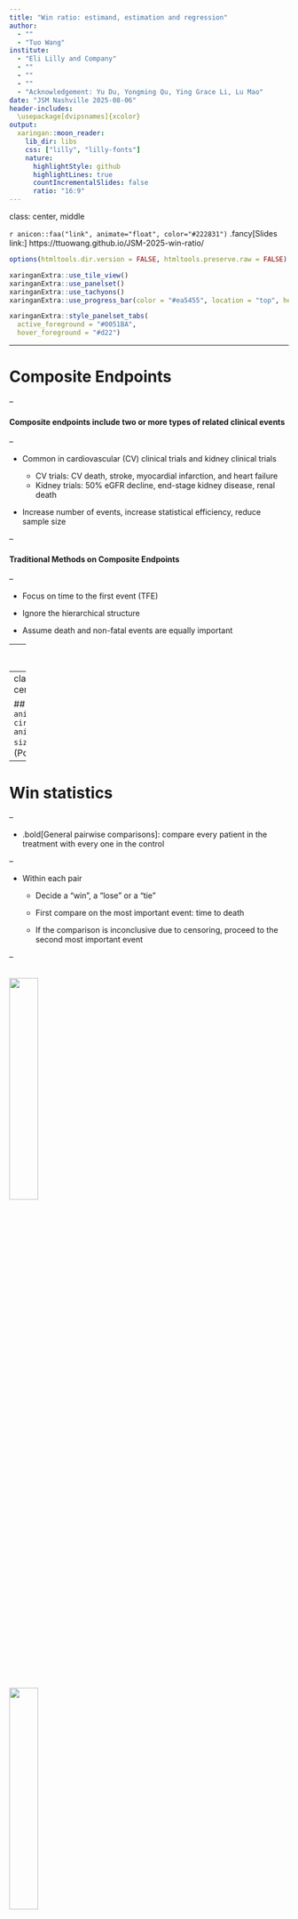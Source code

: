 ```yaml
---
title: "Win ratio: estimand, estimation and regression"
author: 
  - ""
  - "Tuo Wang"
institute: 
  - "Eli Lilly and Company"
  - ""
  - ""
  - ""
  - "Acknowledgement: Yu Du, Yongming Qu, Ying Grace Li, Lu Mao"
date: "JSM Nashville 2025-08-06"
header-includes:
  \usepackage[dvipsnames]{xcolor}
output:
  xaringan::moon_reader:
    lib_dir: libs
    css: ["lilly", "lilly-fonts"]
    nature:
      highlightStyle: github
      highlightLines: true
      countIncrementalSlides: false
      ratio: "16:9"
---
```

class: center, middle

`r anicon::faa("link", animate="float", color="#222831")` .fancy[Slides link:] https://ttuowang.github.io/JSM-2025-win-ratio/

```r
options(htmltools.dir.version = FALSE, htmltools.preserve.raw = FALSE)
```

```r
xaringanExtra::use_tile_view()
xaringanExtra::use_panelset()
xaringanExtra::use_tachyons()
xaringanExtra::use_progress_bar(color = "#ea5455", location = "top", height = "10px")

xaringanExtra::style_panelset_tabs(
  active_foreground = "#0051BA",
  hover_foreground = "#d22")
```

---

# Composite Endpoints

--

#### Composite endpoints include two or more types of related clinical events 

--

- Common in cardiovascular (CV) clinical trials and kidney clinical trials
  
  - CV trials: CV death, stroke, myocardial infarction, and heart failure
  - Kidney trials: 50% eGFR decline, end-stage kidney disease, renal death

- Increase number of events, increase statistical efficiency, reduce sample size

--

#### Traditional Methods on Composite Endpoints

--

- Focus on time to the first event (TFE)

- Ignore the hierarchical structure 

- Assume death and non-fatal events are equally important

---
class: inverse, center, middle

## Death  $>$ Hospitalization 

---
class: inverse, center, middle

## `r anicon::faa("arrow-circle-right", animate="passing", size=0.8)` Win ratio (Pocock et al. 2012)



---
# Win statistics

--

- .bold[General pairwise comparisons]: compare every patient in the treatment with every one in the control

--

- Within each pair

  - Decide a "win", a "lose" or a "tie"
  
  - First compare on the most important event: time to death 
  
  - If the comparison is inconclusive due to censoring, proceed to the second most important event

--

<img src="figures/chap3/Adeath.jpg" width="32%" />
--
<img src="figures/chap3/Ahosp.jpg" width="32%" />
--
<img src="figures/chap3/tie.jpg" width="32%" />

---
# Win statistics

--

- $N_t$ and $N_c$: number of subjects in treatment and control group

- $n_t$ and $n_c$: number of wins by treatment and control group

--

- $P_t = \frac{n_t}{N_tN_c}$: proportions of pairs when treatment wins

- $P_c = \frac{n_c}{N_tN_c}$: proportions of pairs when control wins

- $P_{\text{tie}} = 1-P_t-P_c$: proportions of ties

--

The treatment effect can be quantified by a series of win statistics:

- net benefit </span><span style='font-size:13pt; color:#707070'> (Buyse, 2010) </span> : $P_t - P_c$

- **win ratio** </span><span style='font-size:13pt; color:#707070'> (Pocock, 2012) </span>: ${P_t}/{P_c}$

- win odds </span><span style='font-size:13pt; color:#707070'> (Dong, 2020) </span>: $(P_t + 0.5P_{\text{tie}})/(P_c + 0.5P_{\text{tie}})$

--

`r anicon::faa("exclamation", animate="float", color="#222831")` **Note:** variance can be derived based on U-statistics. The three win statistics are approximately equivalent wr.t. hypothesis testing </span><span style='font-size:13pt; color:#707070'> (Dong, 2024) </span>.

---
# Win Ratio <span style='font-size:18pt; color:black'> `r icons::fontawesome("arrow-circle-right")` </span> <span style='font-size:23pt; color:black'> Challenge 1</span>  

#### Estimand

- The true value (estimand) of win ratio depends on the censoring distribution and the maximum follow-up time

--

$\hspace{3cm}$<img src="figures/chap3/Adeatht1.jpg" width="35%" />
--
<img src="figures/chap3/Adeatht2.jpg" width="35%" />

--

- For example, for time-to-first event 
$$\text{win ratio} = \frac{\text{# of wins in treatment group}}{\text{# of wins in control group}} \rightarrow \frac{ \text{Pr} \left\{ \min(T^{(1)}, C^{(1)}) > T^{(0)}, C^{(0)} > T^{(0)} \right\} }{ \text{Pr} \left\{ \min(T^{(0)}, C^{(0)}) > T^{(1)}, C^{(1)} > T^{(1)} \right\}  }$$ 

---
class: inverse, center, middle, hide-logo

<span style='font-size:25pt; color:#FFFFFF'> ICH E9 (R1): "...missing data and loss-to-follow-up are irrelevant to the construction of the estimand."  </span>

---
# Win Ratio <span style='font-size:18pt; color:black'> `r icons::fontawesome("arrow-circle-right")` </span> <span style='font-size:23pt; color:black'> Challenge 2 </span>  

.pull-left[
#### Intransitivity of win ratio

- Due to censoring, comparisons (win or lose) may not be transitive.

- **Cyclic triplet:** $A \prec B \prec C \prec A$

- Simulation studies shows intransitivities are certain to occur in sufficiently large samples, but their **overall frequency is low**. </span><span style='font-size:13pt; color:#707070'> (Oakes, 2024) </span>

- Less concerned when using multiple hierarchical comparison rules

]

.pull-right[

```r
knitr::include_graphics('figures/fig1.png')
```

]


---
# Win Ratio <span style='font-size:18pt; color:black'> `r icons::fontawesome("arrow-circle-right")` </span> <span style='font-size:23pt; color:black'> Challenge 3 </span>  

--

#### Covariate adjustment

- Previous work on win ratio focus on two-sample comparison

--

- **Regression framework vs. two-sample comparison:**

  - Covariate adjustment
  
  - Statistical efficiency 

  - Subgroup analysis 

  - Adjusting confounders (observational studies)


---
# Win Ratio <span style='font-size:18pt; color:black'> `r icons::fontawesome("arrow-circle-right")` </span>  <span style='font-size:23pt; color:black'> General Framework</span>

.bold[Notations]

- $D$: survival time and $N_D(t) = I(D\leq t)$ 

- $N_1(t),\ldots,N_K(t)$ denote the counting processes of $K$ non-fatal
events ordered by importance

- $\bar{N}(t) = \{N(u):0\leq u\leq t\}$ : event-history process

- $Y_1(t), \ldots, Y_J(t)$ : $J$ longitudinal variables measured at time $t$

- Covaraite history $\bar{Y}_j(t) = \{Y_j(u): 0 \leq u \leq t\}$ 

- $\boldsymbol{Y}(t) = \left\{ \bar{N}_D(t),\bar{N}_1(t),\ldots,\bar{N}_K(t), \bar{Y}_1(t), \ldots, \bar{Y}_J(t) \right\}$

- For all notations, we use subscripts $i$ and $j$ to denote the corresponding values from subjects $i$ and $j$

- $\tau$: maximum follow-up time or user specified time

???

First, let me introduce some necessary notations. Let D denote survival and N_D is the counting process of Death, which is an indication function. Let N1 to Nk represent the counting processes of K non-fatal events. Let N bar t represent the event history process. We also consider some longitudinal data as well. Let Yt be the set of all the event history processes. Note that for all these notations, we will use subscripts i and j to represent different subjects.

---
# Restricted Time Win Ratio <span style='font-size:18pt; color:black'> `r icons::fontawesome("arrow-circle-right")` </span> <span style='font-size:23pt; color:black'> Estimand </span>  

--

.bold[Win function]: Define the win indicator function for two independent subjects with
$\boldsymbol{Y}_{i}$ and $\boldsymbol{Y}_{j}$ as  </span><span style='font-size:13pt; color:#707070'> (Mao and Wang, 2021) </span>
<span style='color:#0479a8'>
$$\mathcal{W}(\boldsymbol{Y}_{i},\boldsymbol{Y}_{j})(t) = I(\boldsymbol{Y}_{i} \text{ wins over }\boldsymbol{Y}_{j}\text{ up to time } t).$$</span>

--

<b><span style='color:#ea5455'>Estimand</span></b> : the restricted time win ratio (RTWR) for multivariate hierarchical variables <span style='font-size:13pt; color:#707070'> (Wang et al., 2024, JBS) </span>
<span style='color:#0479a8'>
$$\mbox{RTWR}(\tau) = \frac{\text{E}\{ \mathcal{W}(\boldsymbol Y^{(1)}, \boldsymbol Y^{(0)})(\tau)\}}{\text{E}\{ \mathcal{W}(\boldsymbol Y^{(0)}, \boldsymbol Y^{(1)})(\tau)\}},$$</span>
where $\boldsymbol{Y}^{(a)}$ denote the potential outcome under group $a$ ( $0$ : control, $1$ : treatment )

--

<b><span style='color:#ea5455'>Interpretation</span></b>:  number of times subjects in the treatment are likely to have a favorable outcome compared to those in the control by time $\tau$

---
# Restricted Time Win Ratio <span style='font-size:18pt; color:black'> `r icons::fontawesome("arrow-circle-right")` </span> <span style='font-size:23pt; color:black'> Example </span>


.pull-left[
#### Simualted example

- $T_j(1) \sim$ GAMMA(shape = 3, scale = 1), $T_j(0) \sim$ GAMMA(shape =
3, scale = 0.8)

- Censoring: A uniform distribution with mean $r$

- All subjects are censored at time $\tau = 2$ 

- Restricted time win ratio is calculated at $\tau = 2$ while the
win ratio without censoring use the true event times


]

.pull-right[

```r
knitr::include_graphics('figures/wr1.png')
```

]


---
# Restricted Time Win Ratio <span style='font-size:18pt; color:black'> `r icons::fontawesome("arrow-circle-right")` </span> <span style='font-size:23pt; color:black'> Estimation </span>

--

<b><span style='color:#ea5455'>Estimation</span></b> 

  - Inverse probability censoring weighting (IPCW) <span style='font-size:13pt; color:#707070'> (Dong et al., 2020, 2021) </span> 
  
  - Multiple imputation <span style='font-size:13pt; color:#707070'> (Wang et al., 2023, 2024) </span> 

--

<b><span style='color:#ea5455'>Impute the response outcomes up to time $\tau$ </span></b>  <span style='font-size:13pt; color:#707070'> (Wang et al., 2023, 2025) </span> 

--

$\hspace{3cm}$<img src="figures/chap4/imp1.jpg" width="35%" />
--
<img src="figures/chap4/imp2.jpg" width="43%" />

--

- Estimation of the win ratio is fairly easy if all data are observed.
- Instransitivity of win ratio is less concerned when comparing subjects at a fixed follow-up

---
# Multiple imputation

--

.bold[Joint imputation for longitudinal outcomes and clinical events] <span style='font-size:13pt; color:#707070'> (Wang et al., 2023, JBR) </span>

--

- **Challenges:** Variables in $\boldsymbol{Y}$ are of different types

- Fully conditional specification <span style='font-size:13pt; color:#707070'> (Van Buuren, 2006) </span>

- Partition the data. A natural choice to partition the data is by the time points that the longitudinal data are measured, i.e. $0 = t_0 < t_1 < \ldots < t_K = \tau$

--

- Within in each time interval $(t_{k-1}, t_k]$, the missing data can be imputed through a series of conditional distribution

  - impute *death time* using a parametric proportional hazard model

  - impute *recurrent events* using poisson process with constant rate, the rate can be estimated by negative binomial model

  - impute *longitudinal variable* using a linear regression or logistic regression

---
# Win Ratio Regression <span style='font-size:18pt; color:black'> `r icons::fontawesome("arrow-circle-right")` </span> <span style='font-size:23pt; color:black'> Formulation </span>

--

Define $\boldsymbol{Z} \in \mathbb{R}^p$ a vector of baseline covariates, the **proportional win-fractions (PW) regression** models <span style='font-size:13pt; color:#707070'> (Mao and Wang, 2021, Biometrics)</span>
<span style='color:#0479a8'>
$$\frac{E\left\{\mathcal{W}(\boldsymbol{Y}_{i},\boldsymbol{Y}_{j})( t ) | \boldsymbol{Z}_{i}, \boldsymbol{Z}_{j}\right\}}{E\left\{\mathcal{W}(\boldsymbol{Y}_{j},\boldsymbol{Y}_{i})( t ) | \boldsymbol{Z}_{i}, \boldsymbol{Z}_{j}\right\}} =\exp \left\{\boldsymbol{\beta}^{\mathrm{T}}\left(\boldsymbol{Z}_{i}-\boldsymbol{Z}_{j}\right)\right\}$$</span>

--

- <b><span style='color:#ea5455'> Interpretation: </span></b> $\beta_k$ can be interpreted as the log win ratio associated with a one-unit increase in covariate $Z_k$ when the other predictors are fixed

--

- <b><span style='color:#ea5455'> Assumption: </span></b> Covariate-specific win and loss fractions are proportional over time

  - Estimand independent of censoring distribution

--

- Equivalent to a Cox PH model on TFE if $\mathcal{W}$ is defined as the comparison on the TFE. 

???

This model is similar to logistic regression and cox model.

Under the model, the covariate-specific win and loss fractions are proportional over time, that is the win ratio remain constant over time. This proportionality assumption is very similar with the proportional hazard assumption in cox ph model. Actually, our model can be degenerated to a cox ph model under some certain condition. 

Pocock two sample win ratio is a special case with Z being binary and one-dimensional.


---
class: center, middle

<span style='font-size:25pt; color:#ea5455'> What if proportionality assumption fails? </span>

--

<span style='font-size:18pt; color:black'> `r anicon::faa("arrow-circle-right", animate="passing", size=1.2)` Stratify on nonproportional covariates </span>

???

However, in practice, the proportionality assumption may not always hold for all predictors.
What should we do if the proportionality assumption fails. One way to solve  this problem is stratification. It is commonly used in many clinical trials. When the proportional hazards assumption does not hold, the stratified Cox model and the stratified Fine-Gray model are recommended for time-to-first-event analyses and competing risks data.

---
# The stratified PW models <span style='font-size:18pt; color:black'> `r icons::fontawesome("arrow-circle-right")` </span> <span style='font-size:23pt; color:black'> Formulation</span>

--

- Stratified variable : $L$ levels

- $li$ and $lj$ denote the corresponding values from subjects $i$ and $j$ in stratum $l = 1,\ldots,L$

--

A **stratified proportional win-fractions (PW) model** can be
formulated as <span style='font-size:13pt; color:#707070'> (Wang and Mao, 2022, Stats in Med)</span>

<span style='color:#0479a8'>
$$\mathcal{R}\left(t \mid \boldsymbol{Z}_{l i}, \boldsymbol{Z}_{l j} ; \mathcal{W}\right) \equiv \frac{E\left\{\mathcal{W}(\boldsymbol{Y}_{li},\boldsymbol{Y}_{lj})(t) | \boldsymbol{Z}_{li}, \boldsymbol{Z}_{lj}\right\}}{E\left\{\mathcal{W}(\boldsymbol{Y}_{lj},\boldsymbol{Y}_{li})(t) | \boldsymbol{Z}_{li}, \boldsymbol{Z}_{lj}\right\}} =\exp \left\{\boldsymbol{\beta}^{\mathrm{T}}\left(\boldsymbol{Z}_{l i}-\boldsymbol{Z}_{l j}\right)\right\} \quad(l=1, \ldots, L).$$
</span>
where
$\boldsymbol{\beta} = (\beta_1, \ldots, \beta_p)^T$ is a $p$-dimensional
regression parameters shared by all $L$ groups.

--

- <b><span style='color:#ea5455'> Assumption: </span></b> Covariate-specific win and loss fractions are proportional over time **within each stratum**

--

- Equivalent to a stratified Cox PH model on TFE if $\mathcal{W}$ is defined as the comparison on the TFE. 

---
# The stratified PW models 

.panelset[

.panel[.panel-name[ Check assumption ]

.bold[Check proportionality]:

  - Plot residuals (observed vs model-based win-fractions) over time 
  
  - Should fluctuate around zero without any systemic pattern
  
  - Example: ACCORD trial <span style='font-size:13pt; color:#707070'> (Raz et al., 2009) </span>

```r
knitr::include_graphics('figures/chap3/proportionality.png')
```

  - Stratify on nonproportional covariate: `sex`


]

.panel[.panel-name[ACCORD results]
.left-column[

- Sex-stratified analysis

- WR for treatment: 1.17

]

.right-column[
```r
df <- data.frame(
  variable = c(
  "Fibrate vs Placebo", "Intensive vs Standard", 
  "Baseline age",  "White vs Non-white", 
  "Glycated hemoglobin", "Plasma triglyceride",
  "LDL cholesterol", "HDL cholesterol"),
  WR = c('<span style="color:#dc2f02">1.17</span>', "0.87", "0.97", "0.86", "0.93", "1.00", "1.00", "1.04"),
  CI = c( '<span style="color:#dc2f02">(0.90, 1.51)</span>', "(0.67, 1.12)", "(0.96, 0.99)",
          "(0.63, 1.18)", "(0.82, 1.06)", "(1.00, 1.00)",
          "(1.00, 1.01)", "(1.01, 1.07)"),
  pvalue = c('<span style="color:#dc2f02">0.243</span>', "0.273", "0.005**", "0.360", 
             "0.308", "0.978", "0.797", "0.009**")
)

sketch = htmltools::withTags(table(
  class = 'display',
  thead(
    tr(
      th(rowspan = 2, 'Variable'),
      th(colspan = 3, 'Sex-stratified PW')
    ),
    tr(
      lapply(c("WR", "95%CI", "P-value"), th)
    )
  )
))

library(DT)
DT::datatable(
  df, container = sketch, 
  options = list(dom = 't',pageLength = 10,
                 columnDefs = list(list(className = 'dt-center', targets = 0:3))), 
  rownames = FALSE, escape = FALSE)
```
]
]
]

---
# Summary

<br>

- Prioritized composite endpoints

  - estimand (hypothesis testing) $\,\,\,$ `r anicon::faa("arrow-circle-right", animate="passing", size=1.2, speed="slow")` $\,\,\,$ .uw-anchor-color[restricted time win ratio] 
  
  - regression $\,\,\,$ `r anicon::faa("arrow-circle-right", animate="passing", size=1.2, speed="slow")` $\,\,\,$  .uw-anchor-color[ (stratified) proportional win-fractions models]
  

- R-package: [`WR`](https://cran.r-project.org/web/packages/WR/index.html)

  - Calculate two sample win ratio
  - Fit (stratified) PW model
  - Examine proportionality assumption

---
# One stop shop for win ratio

- `r anicon::faa("link", animate="float", color="#222831")` Link: https://ttuowang.github.io/win-ratio-ref/
- Summary the fundamental theoretical references for win statistics
- Search table: studies in clinicaltrial.gov using "win ratio" as either primary or secondary endpoints



.panelset[

.panel[.panel-name[ References ]

```r
knitr::include_graphics('figures/fig2.png')
```
]

.panel[.panel-name[ Search table ]

```r
knitr::include_graphics('figures/fig3.png')
```
]

]

---
# `r anicon::nia("References", animate = "float")` 

- Wang, T., Li, Y., and Qu, Y. (2025). Win ratio: from estimands to estimation. *Statistics in Biopharmaceutical Research*

- Wang, T., Zilinskas, R., Li, Y, Qu, Y. (2023). Missing data imputation for a multivariate outcome of mixed variable types. *Statistics in Biopharmaceutical Research*, doi: 10.1080/19466315.2023.2169753

- Wang, T and Mao, L. (2022). Stratified proportional win-fractions regression analysis. *Statistics in Medicine*, 41, 5305-5318

- Mao, L. and Wang, T. (2021). A Class of Proportional Win-Fractions Regression Models for Composite Outcomes. *Biometrics*, 77, 1265-1275


---
class: center, middle

`r anicon::nia("<span style='font-size:55pt; color:#cc0033'> Thanks! </span>", animate = "pulse")`

<br>
.fancy[Slides link:] https://ttuowang.github.io/JSM-2025-win-ratio/

.fancy[Win ratio references:] https://ttuowang.github.io/win-ratio-ref/

`r anicon::faa("envelope-open", animate="float", color="#222831")` : tuo.wang@lilly.com

`r anicon::faa("id-card", animate="float", color="#393E46")` : tuowang.rbind.io



---
class: inverse, center, middle

## .fancy[Appendix] 

